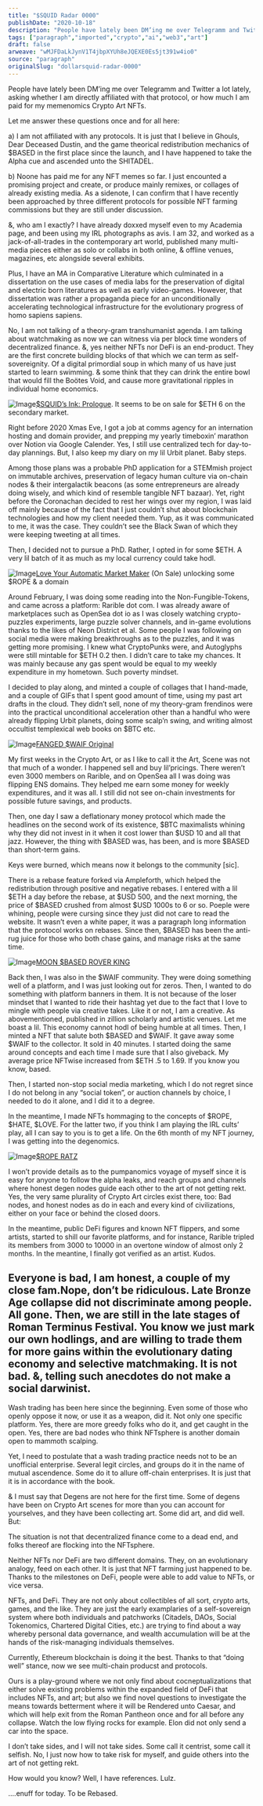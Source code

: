 ```yaml
---
title: "$SQUID Radar 0000"
publishDate: "2020-10-18"
description: "People have lately been DM’ing me over Telegramm and Twitter a lot lately, asking whether I am directly affiliated with that protocol, or how much I ......"
tags: ["paragraph","imported","crypto","ai","web3","art"]
draft: false
arweave: "wMJFDaLkJynV1T4jbpXYUh8eJQEXE0Es5jt391w4io0"
source: "paragraph"
originalSlug: "dollarsquid-radar-0000"
---
```


People have lately been DM’ing me over Telegramm and Twitter a lot lately, asking whether I am directly affiliated with that protocol, or how much I am paid for my memenomics Crypto Art NFTs.

Let me answer these questions once and for all here:

a) I am not affiliated with any protocols. It is just that I believe in Ghouls, Dear Deceased Dustin, and the game theorical redistribution mechanics of $BASED in the first place since the launch, and I have happened to take the Alpha cue and ascended unto the SHITADEL.

b) Noone has paid me for any NFT memes so far. I just encounted a promising project and create, or produce mainly remixes, or collages of already existing media. As a sidenote, I can confirm that I have recently been approached by three different protocols for possible NFT farming commissions but they are still under discussion.

&, who am I exactly? I have already doxxed myself even to my Academia page, and been using my IRL photographs as avis. I am 32, and worked as a jack-of-all-trades in the contemporary art world, published many multi-media pieces either as solo or collabs in both online, & offline venues, magazines, etc alongside several exhibits.

Plus, I have an MA in Comparative Literature which culminated in a dissertation on the use cases of media labs for the preservation of digital and electric born literatures as well as early video-games. However, that dissertation was rather a propaganda piece for an unconditionally accelerating technological infrastructure for the evolutionary progress of homo sapiens sapiens.

No, I am not talking of a theory-gram transhumanist agenda. I am talking about watchmaking as now we can witness via per block time wonders of decentralized finance. &, yes neither NFTs nor DeFi is an end-product. They are the first concrete building blocks of that which we can term as self-sovereignity. Of a digital primordial soup in which many of us have just started to learn swimming. & some think that they can drink the entire bowl that would fill the Boötes Void, and cause more gravitational ripples in individual home economics.

![Image](https://bucketeer-e05bbc84-baa3-437e-9518-adb32be77984.s3.amazonaws.com/public/images/5453af50-5029-4167-b27e-c1dffe9cc42a_640x360.gif)[$SQUID’s Ink: Prologue](https://app.rarible.com/token/0x60f80121c31a0d46b5279700f9df786054aa5ee5:15550:0xaa6c489ea0cca7593acb7c8019dea4e8b131b1ca). It seems to be on sale for $ETH 6 on the secondary market.

Right before 2020 Xmas Eve, I got a job at comms agency for an internation hosting and domain provider, and prepping my yearly timeboxin’ marathon over Notion via Google Calender. Yes, I still use centralized tech for day-to-day plannings. But, I also keep my diary on my lil Urbit planet. Baby steps.

Among those plans was a probable PhD application for a STEMmish project on immutable archives, preservation of legacy human culture via on-chain nodes & their intergalactik beacons (as some entrepreneurs are already doing wisely, and which kind of resemble tangible NFT bazaar). Yet, right before the Coronachan decided to rest her wings over my region, I was laid off mainly because of the fact that I just couldn’t shut about blockchain technologies and how my client needed them. Yup, as it was communicated to me, it was the case. They couldn’t see the Black Swan of which they were keeping tweeting at all times.

Then, I decided not to pursue a PhD. Rather, I opted in for some $ETH. A very lil batch of it as much as my local currency could take hodl.

![Image](https://bucketeer-e05bbc84-baa3-437e-9518-adb32be77984.s3.amazonaws.com/public/images/44ea462b-9d2b-4408-a532-3bb59e2a3fc6_640x510.gif)[Love Your Automatic Market Maker](https://app.rarible.com/token/0x60f80121c31a0d46b5279700f9df786054aa5ee5:44582:0x36de990133d36d7e3df9a820aa3ede5a2320de71) (On Sale) unlocking some $ROPE & a domain

Around February, I was doing some reading into the Non-Fungible-Tokens, and came across a platform: Rarible dot com. I was already aware of marketplaces such as OpenSea dot io as I was closely watching crypto-puzzles experiments, large puzzle solver channels, and in-game evolutions thanks to the likes of Neon District et al. Some people I was following on social media were making breakthroughs as to the puzzles, and it was getting more promising. I knew what CryptoPunks were, and Autoglyphs were still mintable for $ETH 0.2 then. I didn’t care to take my chances. It was mainly because any gas spent would be equal to my weekly expenditure in my hometown. Such poverty mindset.

I decided to play along, and minted a couple of collages that I hand-made, and a couple of GIFs that I spent good amount of time, using my past art drafts in the cloud. They didn’t sell, none of my theory-gram frendinos were into the practical unconditional acceleration other than a handful who were already flipping Urbit planets, doing some scalp’n swing, and writing almost occultist templexical web books on $BTC etc.

![Image](https://bucketeer-e05bbc84-baa3-437e-9518-adb32be77984.s3.amazonaws.com/public/images/9d0cb230-150b-4451-b87d-2df6930e3395_384x256.gif)[FANGED $WAIF Original](https://app.rarible.com/token/0xd07dc4262bcdbf85190c01c996b4c06a461d2430:35296:0x36de990133d36d7e3df9a820aa3ede5a2320de71)

My first weeks in the Crypto Art, or as I like to call it the Art, Scene was not that much of a wonder. I happened sell and buy lil’pricings. There weren’t even 3000 members on Rarible, and on OpenSea all I was doing was flipping ENS domains. They helped me earn some money for weekly expenditures, and it was all. I still did not see on-chain investments for possible future savings, and products.

Then, one day I saw a deflationary money protocol which made the headlines on the second work of its existence, $BTC maximalists whining why they did not invest in it when it cost lower than $USD 10 and all that jazz. However, the thing with $BASED was, has been, and is more $BASED than short-term gains.

Keys were burned, which means now it belongs to the community [sic].

There is a rebase feature forked via Ampleforth, which helped the redistribution through positive and negative rebases. I entered with a lil $ETH a day before the rebase, at $USD 500, and the next morning, the price of $BASED crushed from almost $USD 1000s to 6 or so. Poeple were whining, people were cursing since they just did not care to read the website. It wasn’t even a white paper, it was a paragraph long information that the protocol works on rebases. Since then, $BASED has been the anti-rug juice for those who both chase gains, and manage risks at the same time.

![Image](https://bucketeer-e05bbc84-baa3-437e-9518-adb32be77984.s3.amazonaws.com/public/images/6d048fc3-6ac4-4985-8ddb-2e1d44c7b2b9_424x640.gif)[MOON $BASED ROVER KING](https://app.rarible.com/token/0x60f80121c31a0d46b5279700f9df786054aa5ee5:47212:0x36de990133d36d7e3df9a820aa3ede5a2320de71)

Back then, I was also in the $WAIF community. They were doing something well of a platform, and I was just looking out for zeros. Then, I wanted to do something with platform banners in them. It is not because of the loser mindset that I wanted to ride their hashtag yet due to the fact that I love to mingle with people via creative takes. Like it or not, I am a creative. As abovementioned, published in zillion scholarly and artistic venues. Let me boast a lil. This economy cannot hodl of being humble at all times. Then, I minted a NFT that salute both $BASED and $WAIF. It gave away some $WAIF to the collector. It sold in 40 minutes. I started doing the same around concepts and each time I made sure that I also giveback. My average price NFTwise increased from $ETH .5 to 1.69. If you know you know, based.

Then, I started non-stop social media marketing, which I do not regret since I do not belong in any “social token”, or auction channels by choice, I needed to do it alone, and I did it to a degree.

In the meantime, I made NFTs hommaging to the concepts of $ROPE, $HATE, $LOVE. For the latter two, if you think I am playing the IRL cults’ play, all I can say to you is to get a life. On the 6th month of my NFT journey, I was getting into the degenomics.

![Image](https://bucketeer-e05bbc84-baa3-437e-9518-adb32be77984.s3.amazonaws.com/public/images/6777a6a2-2acf-48f8-a419-f17b312ee522_479x640.gif)[$ROPE RATZ](https://app.rarible.com/token/0x60f80121c31a0d46b5279700f9df786054aa5ee5:49258:0x36de990133d36d7e3df9a820aa3ede5a2320de71)

I won’t provide details as to the pumpanomics voyage of myself since it is easy for anyone to follow the alpha leaks, and reach groups and channels where honest degen nodes guide each other to the art of not getting rekt. Yes, the very same plurality of Crypto Art circles exist there, too: Bad nodes, and honest nodes as do in each and every kind of civilizations, either on your face or behind the closed doors.

In the meantime, public DeFi figures and known NFT flippers, and some artists, started to shill our favorite platforms, and for instance, Rarible tripled its members from 3000 to 10000 in an overtone window of almost only 2 months. In the meantine, I finally got verified as an artist. Kudos.

## Everyone is bad, I am honest, a couple of my close fam.Nope, don’t be ridiculous. Late Bronze Age collapse did not discriminate among people. All gone. Then, we are still in the late stages of Roman Terminus Festival. You know we just mark our own hodlings, and are willing to trade them for more gains within the evolutionary dating economy and selective matchmaking. It is not bad. &, telling such anecdotes do not make a social darwinist.

Wash trading has been here since the beginning. Even some of those who openly oppose it now, or use it as a weapon, did it. Not only one specific platform. Yes, there are more greedy folks who do it, and get caught in the open. Yes, there are bad nodes who think NFTsphere is another domain open to mammoth scalping.

Yet, I need to postulate that a wash trading practice needs not to be an unofficial enterprise. Several legit circles, and groups do it in the name of mutual ascendence. Some do it to allure off-chain enterprises. It is just that it is in accordance with the book.

& I must say that Degens are not here for the first time. Some of degens have been on Crypto Art scenes for more than you can account for yourselves, and they have been collecting art. Some did art, and did well. But:

The situation is not that decentralized finance come to a dead end, and folks thereof are flocking into the NFTsphere.

Neither NFTs nor DeFi are two different domains. They, on an evolutionary analogy, feed on each other. It is just that NFT farming just happened to be. Thanks to the milestones on DeFi, people were able to add value to NFTs, or vice versa.

NFTs, and DeFi. They are not only about collectibles of all sort, crypto arts, games, and the like. They are just the early examplaries of a self-sovereign system where both individuals and patchworks (Citadels, DAOs, Social Tokenomics, Chartered Digital Cities, etc.) are trying to find about a way whereby personal data governance, and wealth accumulation will be at the hands of the risk-managing individuals themselves.

Currently, Ethereum blockchain is doing it the best. Thanks to that “doing well” stance, now we see multi-chain producst and protocols.

Ours is a play-ground where we not only find about cocneptualizations that either solve existing problems within the expanded field of DeFi that includes NFTs, and art; but also we find novel questions to investigate the means towards betterment where it will be Rendered unto Caesar, and which will help exit from the Roman Pantheon once and for all before any collapse. Watch the low flying rocks for example. Elon did not only send a car into the space.

I don’t take sides, and I will not take sides. Some call it centrist, some call it selfish. No, I just now how to take risk for myself, and guide others into the art of not getting rekt.

How would you know? Well, I have references. Lulz.

….enuff for today. To be Rebased.